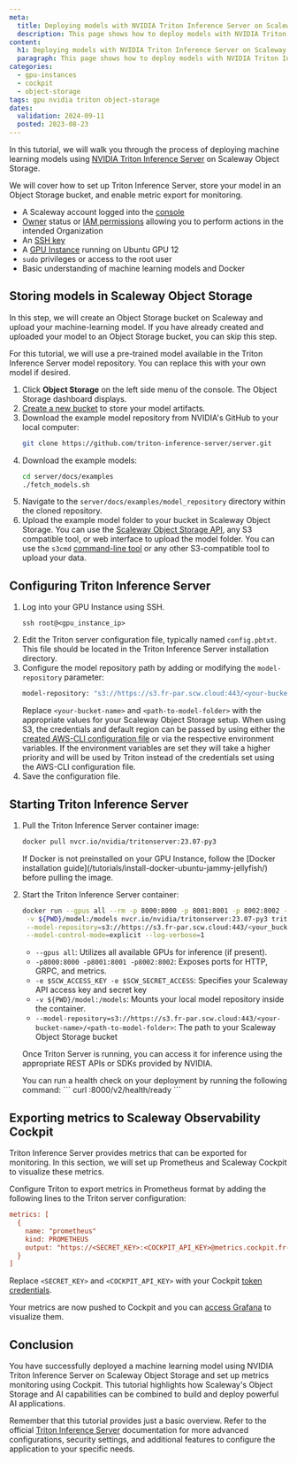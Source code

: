 ```yaml
---
meta:
  title: Deploying models with NVIDIA Triton Inference Server on Scaleway Object Storage
  description: This page shows how to deploy models with NVIDIA Triton Inference Server on Scaleway Object Storage
content:
  h1: Deploying models with NVIDIA Triton Inference Server on Scaleway Object Storage
  paragraph: This page shows how to deploy models with NVIDIA Triton Inference Server on Scaleway Object Storage
categories:
  - gpu-instances
  - cockpit
  - object-storage
tags: gpu nvidia triton object-storage
dates:
  validation: 2024-09-11
  posted: 2023-08-23
---
```


In this tutorial, we will walk you through the process of deploying machine learning models using [NVIDIA Triton Inference Server](https://developer.nvidia.com/triton-inference-server) on Scaleway Object Storage.

We will cover how to set up Triton Inference Server, store your model in an Object Storage bucket, and enable metric export for monitoring.

<Macro id="requirements" />

- A Scaleway account logged into the [console](https://console.scaleway.com)
- [Owner](/identity-and-access-management/iam/concepts/#owner) status or [IAM permissions](/identity-and-access-management/iam/concepts/#permission) allowing you to perform actions in the intended Organization
- An [SSH key](/identity-and-access-management/organizations-and-projects/how-to/create-ssh-key/)
- A [GPU Instance](/compute/instances/how-to/create-an-instance/) running on Ubuntu GPU 12
- `sudo` privileges or access to the root user
- Basic understanding of machine learning models and Docker

## Storing models in Scaleway Object Storage

In this step, we will create an Object Storage bucket on Scaleway and upload your machine-learning model. If you have already created and uploaded your model to an Object Storage bucket, you can skip this step.

For this tutorial, we will use a pre-trained model available in the Triton Inference Server model repository. You can replace this with your own model if desired.

1. Click **Object Storage** on the left side menu of the console. The Object Storage dashboard displays.
2. [Create a new bucket](/storage/object/how-to/create-a-bucket/) to store your model artifacts.
3. Download the example model repository from NVIDIA's GitHub to your local computer:
   ```bash
   git clone https://github.com/triton-inference-server/server.git
   ```
4. Download the example models:
    ```bash
    cd server/docs/examples
    ./fetch_models.sh
    ```
5. Navigate to the `server/docs/examples/model_repository` directory within the cloned repository.
6. Upload the example model folder to your bucket in Scaleway Object Storage. You can use the [Scaleway Object Storage API](/storage/object/api-cli/using-api-call-list/), any S3 compatible tool, or web interface to upload the model folder.
    <Message type="tip">
      You can use the `s3cmd` [command-line tool](/tutorials/s3cmd/) or any other S3-compatible tool to upload your data.
    </Message>

## Configuring Triton Inference Server

1. Log into your GPU Instance using SSH.
    ```
    ssh root@<gpu_instance_ip>
    ```
2. Edit the Triton server configuration file, typically named `config.pbtxt`. This file should be located in the Triton Inference Server installation directory.
3. Configure the model repository path by adding or modifying the `model-repository` parameter:
   ```bash
   model-repository: "s3://https://s3.fr-par.scw.cloud:443/<your-bucket-name>/<path-to-model-folder>"
   ```
   Replace `<your-bucket-name>` and `<path-to-model-folder>` with the appropriate values for your Scaleway Object Storage setup.
   <Message type="tip">
     When using S3, the credentials and default region can be passed by using either the [created AWS-CLI configuration file](/storage/object/api-cli/object-storage-aws-cli/) or via the respective environment variables. If the environment variables are set they will take a higher priority and will be used by Triton instead of the credentials set using the AWS-CLI configuration file.
   </Message>
4. Save the configuration file.

## Starting Triton Inference Server

1. Pull the Triton Inference Server container image:
   ```bash
   docker pull nvcr.io/nvidia/tritonserver:23.07-py3
   ```
   <Message type="tip">
     If Docker is not preinstalled on your GPU Instance, follow the [Docker installation guide](/tutorials/install-docker-ubuntu-jammy-jellyfish/) before pulling the image.
   </Message>

2. Start the Triton Inference Server container:
   ```bash
   docker run --gpus all --rm -p 8000:8000 -p 8001:8001 -p 8002:8002 -e $SCW_ACCESS_KEY -e $SCW_SECRET_ACCESS \
    -v ${PWD}/model:/models nvcr.io/nvidia/tritonserver:23.07-py3 tritonserver \
    --model-repository=s3://https://s3.fr-par.scw.cloud:443/<your_bucket_name>/<path-to-model-folder> \
    --model-control-mode=explicit --log-verbose=1
   ```
   - `--gpus all`: Utilizes all available GPUs for inference (if present).
   - `-p8000:8000 -p8001:8001 -p8002:8002`: Exposes ports for HTTP, GRPC, and metrics.
   - `-e $SCW_ACCESS_KEY -e $SCW_SECRET_ACCESS`: Specifies your Scaleway API access key and secret key
   - `-v ${PWD}/model:/models`: Mounts your local model repository inside the container.
   - `--model-repository=s3://https://s3.fr-par.scw.cloud:443/<your-bucket-name>/<path-to-model-folder>`: The path to your Scaleway Object Storage bucket

    Once Triton Server is running, you can access it for inference using the appropriate REST APIs or SDKs provided by NVIDIA. 

    <Message type="tip">
      You can run a health check on your deployment by running the following command:
      ```
      curl <ip>:8000/v2/health/ready
      ```
    </Message>

## Exporting metrics to Scaleway Observability Cockpit

Triton Inference Server provides metrics that can be exported for monitoring. In this section, we will set up Prometheus and Scaleway Cockpit to visualize these metrics.

Configure Triton to export metrics in Prometheus format by adding the following lines to the Triton server configuration:
   ```ini
   metrics: [
     {
       name: "prometheus"
       kind: PROMETHEUS
       output: "https://<SECRET_KEY>:<COCKPIT_API_KEY>@metrics.cockpit.fr-par.scw.cloud/api/v1/push"
     }
   ]
   ```
   Replace `<SECRET_KEY>` and `<COCKPIT_API_KEY>` with your Cockpit [token credentials](/observability/cockpit/how-to/create-token/).

Your metrics are now pushed to Cockpit and you can [access Grafana](/observability/cockpit/how-to/access-grafana-and-managed-dashboards/) to visualize them.

## Conclusion

You have successfully deployed a machine learning model using NVIDIA Triton Inference Server on Scaleway Object Storage and set up metrics monitoring using Cockpit.
This tutorial highlights how Scaleway's Object Storage and AI capabilities can be combined to build and deploy powerful AI applications.

Remember that this tutorial provides just a basic overview. Refer to the official [Triton Inference Server](https://docs.nvidia.com/deeplearning/triton-inference-server/user-guide/docs/index.html) documentation for more advanced configurations, security settings, and additional features to configure the application to your specific needs.